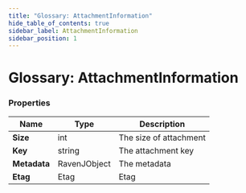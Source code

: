 ```yaml
---
title: "Glossary: AttachmentInformation"
hide_table_of_contents: true
sidebar_label: AttachmentInformation
sidebar_position: 1
---
```



# Glossary: AttachmentInformation

### Properties

| Name | Type | Description |
| ------------- | ------------- | ----- |
| **Size** | int | The size of attachment |
| **Key** | string | The attachment key |
| **Metadata** | RavenJObject | The metadata |
| **Etag** | Etag | Etag |
